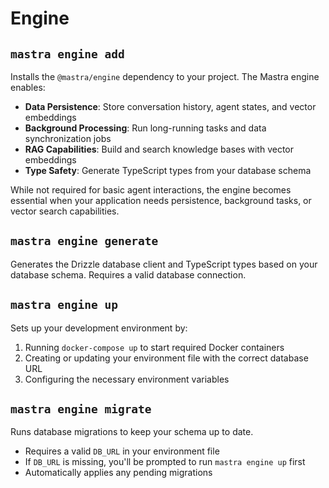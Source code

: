 # Engine

## `mastra engine add`

Installs the `@mastra/engine` dependency to your project. The Mastra engine enables:

- **Data Persistence**: Store conversation history, agent states, and vector embeddings
- **Background Processing**: Run long-running tasks and data synchronization jobs
- **RAG Capabilities**: Build and search knowledge bases with vector embeddings
- **Type Safety**: Generate TypeScript types from your database schema

While not required for basic agent interactions, the engine becomes essential when your application needs persistence, background tasks, or vector search capabilities.

## `mastra engine generate`

Generates the Drizzle database client and TypeScript types based on your database schema. Requires a valid database connection.

## `mastra engine up`

Sets up your development environment by:

1. Running `docker-compose up` to start required Docker containers
2. Creating or updating your environment file with the correct database URL
3. Configuring the necessary environment variables

## `mastra engine migrate`

Runs database migrations to keep your schema up to date.

- Requires a valid `DB_URL` in your environment file
- If `DB_URL` is missing, you'll be prompted to run `mastra engine up` first
- Automatically applies any pending migrations

